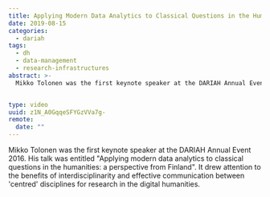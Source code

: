 ```yaml
---
title: Applying Modern Data Analytics to Classical Questions in the Humanities
date: 2019-08-15
categories:
  - dariah
tags:
  - dh
  - data-management
  - research-infrastructures
abstract: >-
  Mikko Tolonen was the first keynote speaker at the DARIAH Annual Event 2016.  His talk was entitled 'Applying modern data analytics to classical questions in the humanities: a perspective from Finland'. It drew attention to the benefits of interdisciplinarity and effective communication between 'centred' disciplines for research in the digital humanities


type: video
uuid: z1N_A0GqqeSFYGzVVa7g-
remote:
  date: ""
---
```


Mikko Tolonen was the first keynote speaker at the DARIAH Annual Event 2016. His talk was entitled "Applying modern data analytics to classical questions in the humanities: a perspective from Finland". It drew attention to the benefits of interdisciplinarity and effective communication between 'centred' disciplines for research in the digital humanities.

<VideoCard
  title="Applying Modern Data Analytics to Classical Questions in the Humanities"
  id="R3k4OJUToXU"
  image="/assets/images/cms/posts/modern-data-analytics-classical-questions/mikko-tolonen.png"
/>
